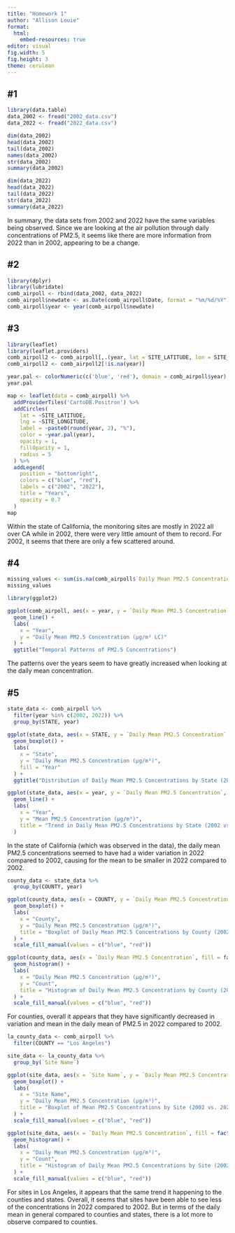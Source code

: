 ```yaml
---
title: "Homework 1"
author: "Allison Louie"
format:
  html:
    embed-resources: true
editor: visual
fig.width: 5
fig.height: 3
theme: cerulean
---
```


## #1

```r
library(data.table)
data_2002 <- fread("2002_data.csv")
data_2022 <- fread("2022_data.csv")
```

```r
dim(data_2002)
head(data_2002)
tail(data_2002)
names(data_2002)
str(data_2002)
summary(data_2002)
```

```r
dim(data_2022)
head(data_2022)
tail(data_2022)
str(data_2022)
summary(data_2022)
```

In summary, the data sets from 2002 and 2022 have the same variables being observed. Since we are looking at the air pollution through daily concentrations of PM2.5, it seems like there are more information from 2022 than in 2002, appearing to be a change.

## #2

```r
library(dplyr)
library(lubridate)
comb_airpoll <- rbind(data_2002, data_2022)
comb_airpoll$newdate <- as.Date(comb_airpoll$Date, format = "%m/%d/%Y")
comb_airpoll$year <- year(comb_airpoll$newdate)
```

## #3

```r
library(leaflet)
library(leaflet.providers)
comb_airpoll2 <- comb_airpoll[,.(year, lat = SITE_LATITUDE, lon = SITE_LONGITUDE), by=c("CBSA_CODE")]
comb_airpoll2 <- comb_airpoll2[!is.na(year)]

year.pal <- colorNumeric(c('blue', 'red'), domain = comb_airpoll$year)
year.pal

map <- leaflet(data = comb_airpoll) %>%
  addProviderTiles('CartoDB.Positron') %>%
  addCircles(
    lat = ~SITE_LATITUDE,
    lng = ~SITE_LONGITUDE,
    label = ~paste0(round(year, 2), "%"),
    color = ~year.pal(year),
    opacity = 1,
    fillOpacity = 1,
    radius = 5
  ) %>%
  addLegend(
    position = "bottomright",
    colors = c("blue", "red"),
    labels = c("2002", "2022"),
    title = "Years",
    opacity = 0.7
  )
map
```

Within the state of California, the monitoring sites are mostly in 2022 all over CA while in 2002, there were very little amount of them to record. For 2002, it seems that there are only a few scattered around.

## #4

```r
missing_values <- sum(is.na(comb_airpoll$`Daily Mean PM2.5 Concentration`))
missing_values

library(ggplot2)

ggplot(comb_airpoll, aes(x = year, y = `Daily Mean PM2.5 Concentration`)) +
  geom_line() +
  labs(
    x = "Year",
    y = "Daily Mean PM2.5 Concentration (µg/m³ LC)"
  ) +
  ggtitle("Temporal Patterns of PM2.5 Concentrations")
```

The patterns over the years seem to have greatly increased when looking at the daily mean concentration.

## #5

```r
state_data <- comb_airpoll %>%
  filter(year %in% c(2002, 2022)) %>%
  group_by(STATE, year)
  
ggplot(state_data, aes(x = STATE, y = `Daily Mean PM2.5 Concentration`, fill = factor(year))) +
  geom_boxplot() +
  labs(
    x = "State",
    y = "Daily Mean PM2.5 Concentration (µg/m³)",
    fill = "Year"
  ) +
  ggtitle("Distribution of Daily Mean PM2.5 Concentrations by State (2002 vs. 2022)")

ggplot(state_data, aes(x = year, y = `Daily Mean PM2.5 Concentration`, group = STATE, color = STATE)) +
  geom_line() +
  labs(
    x = "Year",
    y = "Mean PM2.5 Concentration (µg/m³)",
    title = "Trend in Daily Mean PM2.5 Concentrations by State (2002 vs. 2022)"
  )
```

In the state of California (which was observed in the data), the daily mean PM2.5 concentrations seemed to have had a wider variation in 2022 compared to 2002, causing for the mean to be smaller in 2022 compared to 2002.

```r
county_data <- state_data %>%
  group_by(COUNTY, year)

ggplot(county_data, aes(x = COUNTY, y = `Daily Mean PM2.5 Concentration`, fill = factor(year))) +
  geom_boxplot() +
  labs(
    x = "County",
    y = "Daily Mean PM2.5 Concentration (µg/m³)",
    title = "Boxplot of Daily Mean PM2.5 Concentrations by County (2002 vs. 2022)"
  ) +
  scale_fill_manual(values = c("blue", "red"))

ggplot(county_data, aes(x = `Daily Mean PM2.5 Concentration`, fill = factor(year))) +
  geom_histogram() +
  labs(
    x = "Daily Mean PM2.5 Concentration (µg/m³)",
    y = "Count",
    title = "Histogram of Daily Mean PM2.5 Concentrations by County (2002 vs. 2022)"
  ) +
  scale_fill_manual(values = c("blue", "red"))
```

For counties, overall it appears that they have significantly decreased in variation and mean in the daily mean of PM2.5 in 2022 compared to 2002.

```r
la_county_data <- comb_airpoll %>%
  filter(COUNTY == "Los Angeles")

site_data <- la_county_data %>%
  group_by(`Site Name`)

ggplot(site_data, aes(x = `Site Name`, y = `Daily Mean PM2.5 Concentration`, fill = factor(year))) +
  geom_boxplot() +
  labs(
    x = "Site Name",
    y = "Daily Mean PM2.5 Concentration (µg/m³)",
    title = "Boxplot of Mean PM2.5 Concentrations by Site (2002 vs. 2022)"
  ) +
  scale_fill_manual(values = c("blue", "red"))

ggplot(site_data, aes(x = `Daily Mean PM2.5 Concentration`, fill = factor(year))) +
  geom_histogram() +
  labs(
    x = "Daily Mean PM2.5 Concentration (µg/m³)",
    y = "Count",
    title = "Histogram of Daily Mean PM2.5 Concentrations by Site (2002 vs. 2022)"
  ) +
  scale_fill_manual(values = c("blue", "red"))

```

For sites in Los Angeles, it appears that the same trend it happening to the counties and states. Overall, it seems that sites have been able to see less of the concentrations in 2022 compared to 2002. But in terms of the daily mean in general compared to counties and states, there is a lot more to observe compared to counties.
